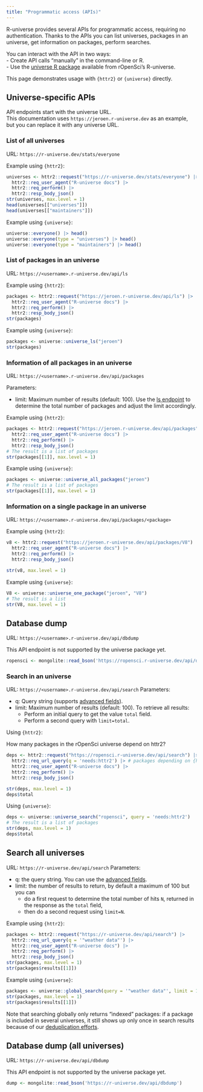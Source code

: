 ```yaml
---
title: "Programmatic access (APIs)"
---
```


R-universe provides several APIs for programmatic access, requiring no authentication.
Thanks to the APIs you can list universes, packages in an universe, get information on packages, perform searches.

You can interact with the API in two ways:  
- Create API calls "manually" in the command-line or R.  
- Use the [universe R package](https://docs.ropensci.org/universe/) available from rOpenSci's R-universe.  

This page demonstrates usage with `{httr2}` or `{universe}` directly.

## Universe-specific APIs

API endpoints start with the universe URL.  
This documentation uses `https://jeroen.r-universe.dev` as an example, but you can replace it with any universe URL.  

### List of all universes

URL: `https://r-universe.dev/stats/everyone`

Example using `{httr2}`:

```r
universes <- httr2::request("https://r-universe.dev/stats/everyone") |>
  httr2::req_user_agent("R-universe docs") |>
  httr2::req_perform() |>
  httr2::resp_body_json()
str(universes, max.level = 1)
head(universes[["universes"]])
head(universes[["maintainers"]])
```

Example using `{universe}`:

```r
universe::everyone() |> head()
universe::everyone(type = "universes") |> head()
universe::everyone(type = "maintainers") |> head()
```

### List of packages in an universe {#ls}

URL: `https://<username>.r-universe.dev/api/ls`

Example using `{httr2}`:

```r
packages <- httr2::request("https://jeroen.r-universe.dev/api/ls") |>
  httr2::req_user_agent("R-universe docs") |>
  httr2::req_perform() |>
  httr2::resp_body_json()
str(packages)
```

Example using `{universe}`:

```r
packages <- universe::universe_ls("jeroen")
str(packages)
```
   
### Information of all packages in an universe  

URL: `https://<username>.r-universe.dev/api/packages`

Parameters:

- limit: Maximum number of results (default: 100). Use the [ls endpoint](#ls) to determine the total number of packages and adjust the limit accordingly.

Example using `{httr2}`:

```r
packages <- httr2::request("https://jeroen.r-universe.dev/api/packages") |>
  httr2::req_user_agent("R-universe docs") |>
  httr2::req_perform() |>
  httr2::resp_body_json()
# The result is a list of packages
str(packages[[1]], max.level = 1)
```

Example using `{universe}`:

```r
packages <- universe::universe_all_packages("jeroen")
# The result is a list of packages
str(packages[[1]], max.level = 1)
```


   
### Information on a single package in an universe {#api-pkg}

URL: `https://<username>.r-universe.dev/api/packages/<package>`

Example using `{httr2}`:

```r
v8 <- httr2::request("https://jeroen.r-universe.dev/api/packages/V8") |>
  httr2::req_user_agent("R-universe docs") |>
  httr2::req_perform() |>
  httr2::resp_body_json()

str(v8, max.level = 1)
```
   
Example using `{universe}`:

```r
V8 <- universe::universe_one_package("jeroen", "V8")
# The result is a list
str(V8, max.level = 1)
```

## Database dump 

URL: `https://<username>.r-universe.dev/api/dbdump`

This API endpoint is not supported by the universe package yet.

```r
ropensci <- mongolite::read_bson('https://ropensci.r-universe.dev/api/dbdump')
```

### Search in an universe

URL: `https://<username>.r-universe.dev/api/search`
Parameters:

- q: Query string (supports [advanced fields](/browse/search.html)).
- limit: Maximum number of results (default: 100). To retrieve all results:
    - Perform an initial query to get the value `total` field.
    - Perform a second query with `limit=total`.

Using `{httr2}`:

How many packages in the rOpenSci universe depend on httr2?

```r
deps <- httr2::request("https://ropensci.r-universe.dev/api/search") |>
  httr2::req_url_query(q = 'needs:httr2') |> # packages depending on {httr2}
  httr2::req_user_agent("R-universe docs") |>
  httr2::req_perform() |>
  httr2::resp_body_json()

str(deps, max.level = 1)
deps$total
```

Using `{universe}`:

```r
deps <- universe::universe_search("ropensci", query = 'needs:httr2')
# The result is a list of packages
str(deps, max.level = 1)
deps$total
```


## Search all universes

URL: `https://r-universe.dev/api/search`
Parameters:

- q: the query string. You can use the [advanced fields](/browse/search.html).
- limit: the number of results to return, by default a maximum of 100 but you can
    - do a first request to determine the total number of hits `N`, returned in the response as the `total` field,
    - then do a second request using `limit=N`.

Example using `{httr2}`:

```r
packages <- httr2::request("https://r-universe.dev/api/search") |>
  httr2::req_url_query(q = '"weather data"') |>
  httr2::req_user_agent("R-universe docs") |>
  httr2::req_perform() |>
  httr2::resp_body_json()
str(packages, max.level = 1)
str(packages$results[[1]])
```

Example using `{universe}`:

```r
packages <- universe::global_search(query = '"weather data"', limit = 100L)
str(packages, max.level = 1)
str(packages$results[[1]])
```

Note that searching globally only returns "indexed" packages: if a package is included in several universes, it still shows up only once in search results because of our [deduplication efforts](#deduplication).

## Database dump (all universes)

URL: `https://r-universe.dev/api/dbdump`

This API endpoint is not supported by the universe package yet.

```r
dump <- mongolite::read_bson('https://r-universe.dev/api/dbdump')
```

